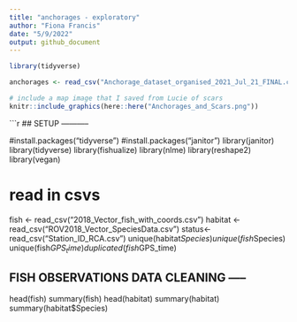 ```yaml
---
title: "anchorages - exploratory"
author: "Fiona Francis"
date: "5/9/2022"
output: github_document
---
```


```r
library(tidyverse)

anchorages <- read_csv("Anchorage_dataset_organised_2021_Jul_21_FINAL.csv")

```
```r
# include a map image that I saved from Lucie of scars
knitr::include_graphics(here::here("Anchorages_and_Scars.png"))
```

```r

## SETUP -----------

#install.packages("tidyverse")
#install.packages("janitor")
library(janitor)
library(tidyverse)
library(fishualize)
library(nlme)
library(reshape2)
library(vegan)

# read in csvs
fish <- read_csv("2018_Vector_fish_with_coords.csv")
habitat <-read_csv("ROV2018_Vector_SpeciesData.csv")
status<- read_csv("Station_ID_RCA.csv")
unique(habitat$Species)
unique(fish$Species)
unique(fish$GPS_time)
duplicated(fish$GPS_time)

## FISH OBSERVATIONS DATA CLEANING -----

head(fish)
summary(fish)
head(habitat)
summary(habitat)
summary(habitat$Species)

